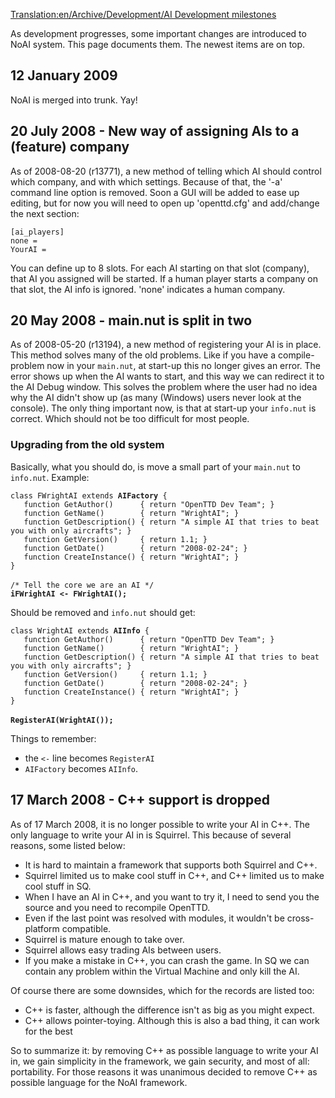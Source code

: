 [[Translation:en/Archive/Development/AI Development milestones]]
{{fr/Traduction|en/Archive/Development/AI Development milestones|0}}


{{fr/NonIA}}
As development progresses, some important changes are introduced to NoAI system. This page documents them. The newest items are on top.

== 12 January 2009 ==

NoAI is merged into trunk. Yay!

== 20 July 2008 - New way of assigning AIs to a (feature) company ==

As of 2008-08-20 (r13771), a new method of telling which AI should control which company, and with which settings. Because of that, the '-a' command line option is removed. Soon a GUI will be added to ease up editing, but for now you will need to open up 'openttd.cfg' and add/change the next section:

 [ai_players]
 none = 
 YourAI =

You can define up to 8 slots. For each AI starting on that slot (company), that AI you assigned will be started. If a human player starts a company on that slot, the AI info is ignored. 'none' indicates a human company.

== 20 May 2008 - main.nut is split in two ==

As of 2008-05-20 (r13194), a new method of registering your AI is in place. This method solves many of the old problems. Like if you have a compile-problem now in your <code>main.nut</code>, at start-up this no longer gives an error. The error shows up when the AI wants to start, and this way we can redirect it to the AI Debug window. This solves the problem where the user had no idea why the AI didn't show up (as many (Windows) users never look at the console). The only thing important now, is that at start-up your <code>info.nut</code> is correct. Which should not be too difficult for most people.

===Upgrading from the old system===

Basically, what you should do, is move a small part of your <code>main.nut</code> to <code>info.nut</code>. Example:

 class FWrightAI extends '''AIFactory''' {
 	function GetAuthor()      { return "OpenTTD Dev Team"; }
 	function GetName()        { return "WrightAI"; }
 	function GetDescription() { return "A simple AI that tries to beat you with only aircrafts"; }
 	function GetVersion()     { return 1.1; }
 	function GetDate()        { return "2008-02-24"; }
 	function CreateInstance() { return "WrightAI"; }
 }
 
 /* Tell the core we are an AI */
 '''iFWrightAI <- FWrightAI();'''

Should be removed and <code>info.nut</code> should get:

 class WrightAI extends '''AIInfo''' {
 	function GetAuthor()      { return "OpenTTD Dev Team"; }
 	function GetName()        { return "WrightAI"; }
 	function GetDescription() { return "A simple AI that tries to beat you with only aircrafts"; }
 	function GetVersion()     { return 1.1; }
 	function GetDate()        { return "2008-02-24"; }
 	function CreateInstance() { return "WrightAI"; }
 }
 
 '''RegisterAI(WrightAI());'''

Things to remember:
* the <code><-</code> line becomes <code>RegisterAI</code>
* <code>AIFactory</code> becomes <code>AIInfo</code>.

== 17 March 2008 - C++ support is dropped ==

As of 17 March 2008, it is no longer possible to write your AI in C++. The only language to write your AI in is Squirrel. This because of several reasons, some listed below:

* It is hard to maintain a framework that supports both Squirrel and C++.
* Squirrel limited us to make cool stuff in C++, and C++ limited us to make cool stuff in SQ.
* When I have an AI in C++, and you want to try it, I need to send you the source and you need to recompile OpenTTD.
* Even if the last point was resolved with modules, it wouldn't be cross-platform compatible.
* Squirrel is mature enough to take over.
* Squirrel allows easy trading AIs between users.
* If you make a mistake in C++, you can crash the game. In SQ we can contain any problem within the Virtual Machine and only kill the AI.

Of course there are some downsides, which for the records are listed too:

* C++ is faster, although the difference isn't as big as you might expect.
* C++ allows pointer-toying. Although this is also a bad thing, it can work for the best

So to summarize it: by removing C++ as possible language to write your AI in, we gain simplicity in the framework, we gain security, and most of all: portability. For those reasons it was unanimous decided to remove C++ as possible language for the NoAI framework.
